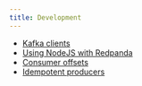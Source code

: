 ```yaml
---
title: Development
---
```


- [Kafka clients](;/../kafka-clients.mdx)
- [Using NodeJS with Redpanda](./guide-nodejs)
- [Consumer offsets](./consumer-offsets)
- [Idempotent producers](./idempotent-producers)